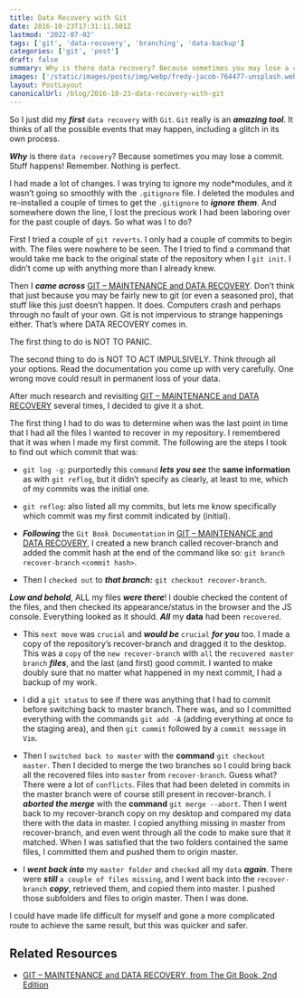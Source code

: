 ```yaml
---
title: Data Recovery with Git
date: 2016-10-23T17:31:11.501Z
lastmod: '2022-07-02'
tags: ['git', 'data-recovery', 'branching', 'data-backup']
categories: ['git', 'post']
draft: false
summary: Why is there data recovery? Because sometimes you may lose a commit. Stuff happens! Remember. Nothing is perfect.
images: ['/static/images/posts/img/webp/fredy-jacob-764477-unsplash.webp']
layout: PostLayout
canonicalUrl: /blog/2016-10-23-data-recovery-with-git
---
```


So I just did my **_first_** `data recovery` with `Git`. `Git` really is an
**_amazing tool_**. It thinks of all the possible events that may happen,
including a glitch in its own process.

**_Why_** is there `data recovery`? Because sometimes you may lose a commit.
Stuff happens! Remember. Nothing is perfect.

I had made a lot of changes. I was trying to ignore my node\*modules, and it
wasn’t going so smoothly with the `.gitignore` file. I deleted the modules and
re-installed a couple of times to get the `.gitignore` to **_ignore them_**. And somewhere down the line, I lost the precious work I had been
laboring over for the past couple of days. So what was I to do?

First I tried a couple of `git reverts`. I only had a couple of commits to begin
with. The files were nowhere to be seen. The I tried to find a command that
would take me back to the original state of the repository when I `git init`. I
didn’t come up with anything more than I already knew.

Then I **_came across_**
[GIT – MAINTENANCE and DATA RECOVERY](https://git-scm.com/book/en/v2/Git-Internals-Maintenance-and-Data-Recovery).
Don’t think that just because you may be fairly new to git (or even a seasoned
pro), that stuff like this just doesn’t happen. It does. Computers crash and
perhaps through no fault of your own. Git is not impervious to strange
happenings either. That’s where DATA RECOVERY comes in.

The first thing to do is NOT TO PANIC.

The second thing to do is NOT TO ACT IMPULSIVELY. Think through all your
options. Read the documentation you come up with very carefully. One wrong move
could result in permanent loss of your data.

After much research and revisiting
[GIT – MAINTENANCE and DATA RECOVERY](https://git-scm.com/book/en/v2/Git-Internals-Maintenance-and-Data-Recovery)
several times, I decided to give it a shot.

The first thing I had to do was to determine when was the last point in time
that I had all the files I wanted to recover in my repository. I remembered that
it was when I made my first commit. The following are the steps I took to find
out which commit that was:

- `git log -g`: purportedly this `command` **_lets you see_** the **same
  information** as with `git reflog`, but it didn’t specify as clearly, at
  least to me, which of my commits was the initial one.

- `git reflog`: also listed all my commits, but lets me know specifically
  which commit was my first commit indicated by (initial).

- **_Following_** the `Git Book Documentation` in
  [GIT – MAINTENANCE and DATA RECOVERY](https://git-scm.com/book/en/v2/Git-Internals-Maintenance-and-Data-Recovery),
  I created a new branch called recover-branch and added the commit hash at
  the end of the command like so: `git branch recover-branch` `<commit hash>`.

- Then I `checked out` to **_that branch:_** `git checkout recover-branch`.

**_Low and behold_**, ALL my files **_were there_**! I double checked the
content of the files, and then checked its appearance/status in the browser and
the JS console. Everything looked as it should. **_All_** my **data** had been
`recovered`.

- This `next move` was `crucial` and **_would be_** `crucial` **_for you_**
  too. I made a copy of the repository’s recover-branch and dragged it to the
  desktop. This was a `copy` of the `new recover-branch` with `all` the
  `recovered master branch` **_files_**, and the last (and first) good commit.
  I wanted to make doubly sure that no matter what happened in my next commit,
  I had a backup of my work.

- I did a `git status` to see if there was anything that I had to commit
  before switching back to master branch. There was, and so I committed
  everything with the commands `git add -A` (adding everything at once to the
  staging area), and then `git commit` followed by a `commit message` in
  `Vim`.

- Then I `switched back to master` with the **command** `git checkout master`.
  Then I decided to merge the two branches so I could bring back all the
  recovered files into `master` from `recover-branch`. Guess what? There were
  a lot of `conflicts`. Files that had been deleted in commits in the master
  branch were of course still present in recover-branch. I **_aborted the
  merge_** with the **command** `git merge --abort`. Then I went back to my
  recover-branch copy on my desktop and compared my data there with the data
  in master. I copied anything missing in master from recover-branch, and even
  went through all the code to make sure that it matched. When I was satisfied
  that the two folders contained the same files, I committed them and pushed
  them to origin master.

- I **_went back into_** my `master folder` and `checked` all my `data`
  **_again_**. There were **_still_** `a couple of files missing`, and I went
  back into the `recover-branch` **_copy_**, retrieved them, and copied them
  into master. I pushed those subfolders and files to origin master. Then I
  was done.

I could have made life difficult for myself and gone a more complicated route to
achieve the same result, but this was quicker and safer.

## Related Resources

- [GIT – MAINTENANCE and DATA RECOVERY, from The Git Book, 2nd Edition](https://git-scm.com/book/en/v2/Git-Internals-Maintenance-and-Data-Recovery)
